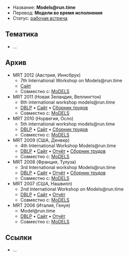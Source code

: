 * Название: '''Models@run.time'''
* Перевод: '''Модели во время исполнения'''
* Статус: [[Workshop|рабочая встреча]]

== Тематика ==
* …

== Архив ==
* MRT 2012 (Австрия, Иннсбрук)
** 7th International Workshop on Models@run.time
** [http://www.comp.lancs.ac.uk/~bencomo/MRT12/ Сайт]
** Совместно с: [[MoDELS]]
* MRT 2011 (Новая Зеландия, Веллингтон)
** 6th international workshop models@run.time
** [http://dblp.uni-trier.de/db/conf/models/models2011w.html DBLP] • [http://www.comp.lancs.ac.uk/~bencomo/MRT11/ Сайт] • [http://ceur-ws.org/Vol-794 Сборник трудов]
** Совместно с: [[MoDELS]]
* MRT 2010 (Норвегия, Осло)
** 5th international workshop models@run.time
** [http://dblp.uni-trier.de/db/conf/models/models2010w.html DBLP] • [http://www.comp.lancs.ac.uk/~bencomo/MRT10/ Сайт] • [http://ceur-ws.org/Vol-641 Сборник трудов]
** Совместно с: [[MoDELS]]
* MRT 2009 (США, Денвер)
** 4th International Workshop Models@run.time
** [http://dblp.uni-trier.de/db/conf/models/models2009w.html DBLP] • [http://www.comp.lancs.ac.uk/~bencomo/MRT09/ Сайт] • [http://www.comp.lancs.ac.uk/~bencomo/MRT09/modelsatruntime09_Summary.pdf Отчёт] • [http://ceur-ws.org/Vol-509 Сборник трудов]
** Совместно с: [[MoDELS]]
* MRT 2008 (Франция, Тулуза)
** 3rd International workshop Models@run.time
** [http://dblp.uni-trier.de/db/conf/models/models2008w.html DBLP] • [http://www.comp.lancs.ac.uk/~bencomo/MRT08/ Сайт] • [http://www.comp.lancs.ac.uk/~bencomo/MRT08/modelsatruntime08_Summary.pdf Отчёт] • [http://www.comp.lancs.ac.uk/~bencomo/MRT08/MRT2008Proceedings.pdf Сборник трудов]
** Совместно с: [[MoDELS]]
* MRT 2007 (США, Нашвилл)
** 2nd International Workshop on Models@run.time
** [http://dblp.uni-trier.de/db/conf/models/models2007w.html DBLP] • [http://www.comp.lancs.ac.uk/~bencomo/MRT07/ Сайт] • [http://www.comp.lancs.ac.uk/~bencomo/MRT07/modelsatruntime07Final.pdf Отчёт]
** Совместно с: [[MoDELS]]
* MRT 2006 (Италия, Генуя)
** Model@run.time
** [http://dblp.uni-trier.de/db/conf/models/models2006w.html DBLP] • [http://www.comp.lancs.ac.uk/~bencomo/MRT06/ Сайт] • [http://www.comp.lancs.ac.uk/computing/users/bencomo/MART06/modelsatruntimeSummary.pdf Отчёт]
** Совместно с: [[MoDELS]]

== Ссылки ==
* …
